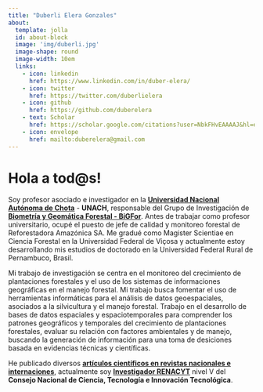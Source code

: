 ---
title: "Duberli Elera Gonzales"
about: 
  template: jolla
  id: about-block
  image: 'img/duberli.jpg'
  image-shape: round
  image-width: 10em
  links: 
    - icon: linkedin
      href: https://www.linkedin.com/in/duber-elera/
    - icon: twitter
      href: https://twitter.com/duberlielera
    - icon: github
      href: https://github.com/duberelera
    - text: Scholar
      href: https://scholar.google.com/citations?user=NbkFHvEAAAAJ&hl=es
    - icon: envelope
      href: mailto:duberelera@gmail.com
---

::: {#about-block}
:::

# Hola a tod\@s!

Soy profesor asociado e investigador en la [**Universidad Nacional Autónoma de Chota**](https://www.unach.edu.pe/) - **UNACH**, responsable del Grupo de Investigación de [**Biometría y Geomática Forestal - BiGFor**](https://twitter.com/GI_BiGFor). Antes de trabajar como profesor universitario, ocupé el puesto de jefe de calidad y monitoreo forestal de Reforestadora Amazónica SA. Me gradué como Magister Scientiae en Ciencia Forestal en la Universidad Federal de Viçosa y actualmente estoy desarrollando mis estudios de doctorado en la Universidad Federal Rural de Pernambuco, Brasil.

Mi trabajo de investigación se centra en el monitoreo del crecimiento de plantaciones forestales y el uso de los sistemas de informaciones geográficas en el manejo forestal. Mi trabajo busca fomentar el uso de herramientas informáticas para el análisis de datos geoespaciales, asociados a la silvicultura y el manejo forestal. Trabajo en el desarrollo de bases de datos espaciales y espaciotemporales para comprender los patrones geográficos y temporales del crecimiento de plantaciones forestales, evaluar su relación con factores ambientales y de manejo, buscando la generación de información para una toma de desiciones basada en evidencias técnicas y científicas.

He publicado diversos [**artículos científicos en revistas nacionales e internaciones**](https://duberelera.github.io/research.html), actualmente soy [**Investigador RENACYT**](https://ctivitae.concytec.gob.pe/appDirectorioCTI/VerDatosInvestigador.do?id_investigador=85911) nivel V del **Consejo Nacional de Ciencia, Tecnología e Innovación Tecnológica**.
